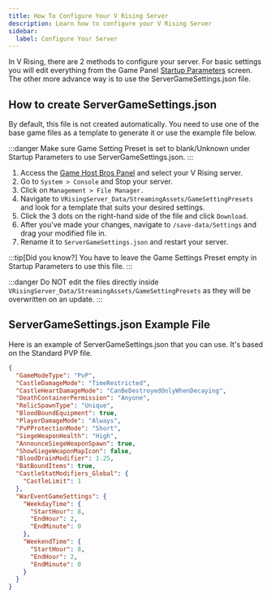 ```yaml
---
title: How To Configure Your V Rising Server
description: Learn how to configure your V Rising Server 
sidebar:
  label: Configure Your Server
---
```


In V Rising, there are 2 methods to configure your server. For basic settings you will edit everything from the Game Panel [Startup Parameters](/getting-started/beginners-guide/#edit-server-settings) screen. The other more advance way is to use the ServerGameSettings.json file.

## How to create ServerGameSettings.json

By default, this file is not created automatically. You need to use one of the base game files as a template to generate it or use the example file below.

:::danger
Make sure Game Setting Preset is set to blank/Unknown under Startup Parameters to use ServerGameSettings.json.
:::

1. Access the [Game Host Bros Panel](https://panel.gamehostbros.com/) and select your V Rising server.
2. Go to `System > Console` and Stop your server.
3. Click on `Management > File Manager.`
4. Navigate to `VRisingServer_Data/StreamingAssets/GameSettingPresets` and look for a template that suits your desired settings.
5. Click the 3 dots on the right-hand side of the file and click `Download`.
6. After you've made your changes, navigate to `/save-data/Settings` and drag your modified file in.
7. Rename it to `ServerGameSettings.json` and restart your server.

:::tip[Did you know?]
You have to leave the Game Settings Preset empty in Startup Parameters to use this file.
:::

:::danger
Do NOT edit the files directly inside `VRisingServer_Data/StreamingAssets/GameSettingPresets` as they will be overwritten on an update.
:::

## ServerGameSettings.json Example File

Here is an example of ServerGameSettings.json that you can use. It's based on the Standard PVP file.

```json
{
  "GameModeType": "PvP",
  "CastleDamageMode": "TimeRestricted",
  "CastleHeartDamageMode": "CanBeDestroyedOnlyWhenDecaying",
  "DeathContainerPermission": "Anyone",
  "RelicSpawnType": "Unique",
  "BloodBoundEquipment": true,
  "PlayerDamageMode": "Always",
  "PvPProtectionMode": "Short",
  "SiegeWeaponHealth": "High",
  "AnnounceSiegeWeaponSpawn": true,
  "ShowSiegeWeaponMapIcon": false,
  "BloodDrainModifier": 1.25,
  "BatBoundItems": true,
  "CastleStatModifiers_Global": {
    "CastleLimit": 1
  },
  "WarEventGameSettings": {
    "WeekdayTime": {
      "StartHour": 8,
      "EndHour": 2,
      "EndMinute": 0
    },
    "WeekendTime": {
      "StartHour": 8,
      "EndHour": 2,
      "EndMinute": 0
    }
  }
}
```
